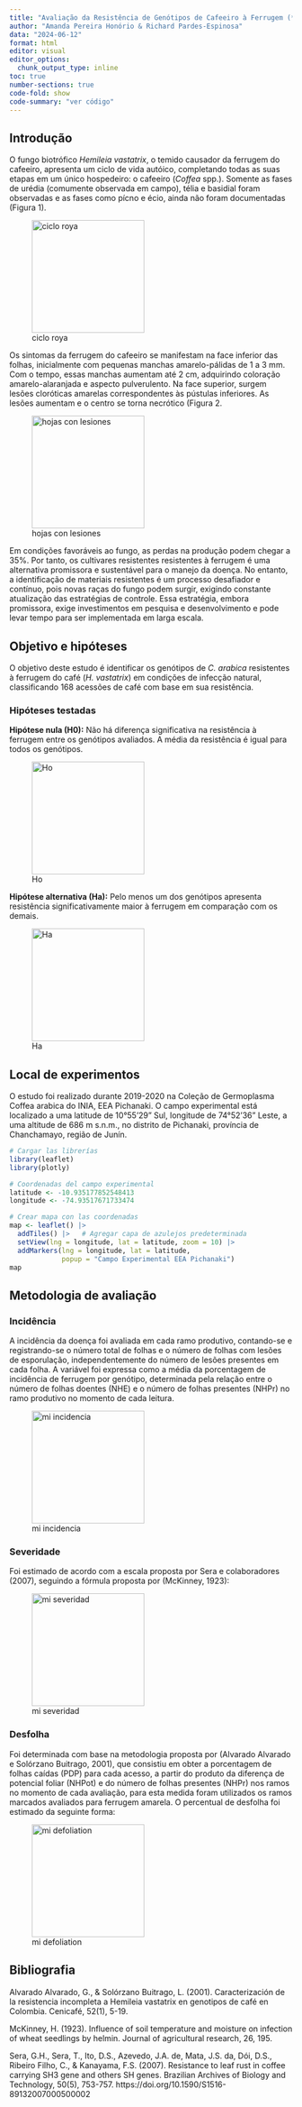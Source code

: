 ```yaml
---
title: "Avaliação da Resistência de Genótipos de Cafeeiro à Ferrugem (*Hemileia vastatrix*)"
author: "Amanda Pereira Honório & Richard Pardes-Espinosa"
data: "2024-06-12"
format: html
editor: visual
editor_options: 
  chunk_output_type: inline
toc: true
number-sections: true
code-fold: show
code-summary: "ver código"
---
```


## Introdução

O fungo biotrófico *Hemileia vastatrix*, o temido causador da ferrugem do cafeeiro, apresenta um ciclo de vida autóico, completando todas as suas etapas em um único hospedeiro: o cafeeiro (*Coffea* spp.). Somente as fases de urédia (comumente observada em campo), télia e basidial foram observadas e as fases como pícno e écio, ainda não foram documentadas (Figura 1).

![ciclo roya](D:\FIP_606\Ferrugen\Trabalho_Final\Captura1.PNG.jpg){width=200}

Os sintomas da ferrugem do cafeeiro se manifestam na face inferior das folhas, inicialmente com pequenas manchas amarelo-pálidas de 1 a 3 mm. Com o tempo, essas manchas aumentam até 2 cm, adquirindo coloração amarelo-alaranjada e aspecto pulverulento. Na face superior, surgem lesões cloróticas amarelas correspondentes às pústulas inferiores. As lesões aumentam e o centro se torna necrótico (Figura 2.

![hojas con lesiones](D:\FIP_606\Ferrugen\Trabalho_Final\Captura1.PNG.jpg){width=200}

Em condições favoráveis ao fungo, as perdas na produção podem chegar a 35%. Por tanto, os cultivares resistentes resistentes à ferrugem é uma alternativa promissora e sustentável para o manejo da doença. No entanto, a identificação de materiais resistentes é um processo desafiador e contínuo, pois novas raças do fungo podem surgir, exigindo constante atualização das estratégias de controle. Essa estratégia, embora promissora, exige investimentos em pesquisa e desenvolvimento e pode levar tempo para ser implementada em larga escala.


## Objetivo e hipóteses

O objetivo deste estudo é identificar os genótipos de *C. arabica* resistentes à ferrugem do café (*H. vastatrix*) em condições de infecção natural, classificando 168 acessões de café com base em sua resistência.

### Hipóteses testadas
**Hipótese nula (H0):** Não há diferença significativa na resistência à ferrugem entre os genótipos avaliados. A média da resistência é igual para todos os genótipos.

![Ho](D:\FIP_606\Ferrugen\Trabalho_Final\Captura1.PNG.jpg){width=200}

**Hipótese alternativa (Ha):** Pelo menos um dos genótipos apresenta resistência significativamente maior à ferrugem em comparação com os demais.

![Ha](D:\FIP_606\Ferrugen\Trabalho_Final\Captura1.PNG.jpg){width=200}

## Local de experimentos
O estudo foi realizado durante 2019-2020 na Coleção de Germoplasma Coffea arabica do INIA, EEA Pichanaki. O campo experimental está localizado a uma latitude de 10°55'29" Sul, longitude de 74°52'36" Leste, a uma altitude de 686 m s.n.m., no distrito de Pichanaki, província de Chanchamayo, região de Junín.

```r
# Cargar las librerías
library(leaflet)
library(plotly)

# Coordenadas del campo experimental
latitude <- -10.935177852548413
longitude <- -74.93517671733474

# Crear mapa con las coordenadas
map <- leaflet() |> 
  addTiles() |>   # Agregar capa de azulejos predeterminada
  setView(lng = longitude, lat = latitude, zoom = 10) |> 
  addMarkers(lng = longitude, lat = latitude, 
             popup = "Campo Experimental EEA Pichanaki")
map
```


## Metodologia de avaliação

### Incidência

A incidência da doença foi avaliada em cada ramo produtivo, contando-se e registrando-se o número total de folhas e o número de folhas com lesões de esporulação, independentemente do número de lesões presentes em cada folha. A variável foi expressa como a média da porcentagem de incidência de ferrugem por genótipo, determinada pela relação entre o número de folhas doentes (NHE) e o número de folhas presentes (NHPr) no ramo produtivo no momento de cada leitura.
 

![mi incidencia](D:\FIP_606\Ferrugen\Trabalho_Final\Captura1.PNG.jpg){width=200}

### Severidade

Foi estimado de acordo com a escala proposta por Sera e colaboradores (2007), seguindo a fórmula proposta por (McKinney, 1923): 
 

![mi severidad](D:\FIP_606\Ferrugen\Trabalho_Final\Captura1.PNG.jpg){width=200}

### Desfolha

Foi determinada com base na metodologia proposta por (Alvarado Alvarado e Solórzano Buitrago, 2001), que consistiu em obter a porcentagem de folhas caídas (PDP) para cada acesso, a partir do produto da diferença de potencial foliar (NHPot) e do número de folhas presentes (NHPr) nos ramos no momento de cada avaliação, para esta medida foram utilizados os ramos marcados avaliados para ferrugem amarela. O percentual de desfolha foi estimado da seguinte forma:


![mi defoliation](D:\FIP_606\Ferrugen\Trabalho_Final\Captura1.PNG.jpg){width=200}

## Bibliografia 

Alvarado Alvarado, G., & Solórzano Buitrago, L. (2001). Caracterización de la resistencia incompleta a Hemileia vastatrix en genotipos de café en Colombia. Cenicafé, 52(1), 5-19.

McKinney, H. (1923). Influence of soil temperature and moisture on infection of wheat seedlings by helmin. Journal of agricultural research, 26, 195.

Sera, G.H., Sera, T., Ito, D.S., Azevedo, J.A. de, Mata, J.S. da, Dói, D.S., Ribeiro Filho, C., & Kanayama, F.S. (2007). Resistance to leaf rust in coffee carrying SH3 gene and others SH genes. Brazilian Archives of Biology and Technology, 50(5), 753-757. https://doi.org/10.1590/S1516-89132007000500002













